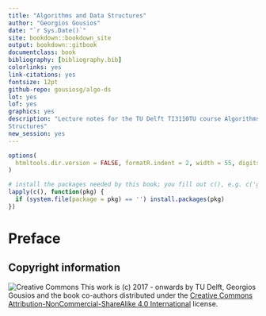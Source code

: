 ```yaml
---
title: "Algorithms and Data Structures"
author: "Georgios Gousios"
date: "`r Sys.Date()`"
site: bookdown::bookdown_site
output: bookdown::gitbook
documentclass: book
bibliography: [bibliography.bib]
colorlinks: yes
link-citations: yes
fontsize: 12pt
github-repo: gousiosg/algo-ds
lot: yes
lof: yes
graphics: yes
description: "Lecture notes for the TU Delft TI3110TU course Algorithms and Data
Structures"
new_session: yes
---
```


```r
options(
  htmltools.dir.version = FALSE, formatR.indent = 2, width = 55, digits = 4
)

# install the packages needed by this book; you fill out c(), e.g. c('ggplot2', 'dplyr')
lapply(c(), function(pkg) {
  if (system.file(package = pkg) == '') install.packages(pkg)
})
```

# Preface

## Copyright information {-}

![Creative Commons](../images/ccsa.png)
This work is (c) 2017 - onwards by TU Delft, Georgios Gousios and the book
co-authors distributed
under the [Creative Commons Attribution-NonCommercial-ShareAlike 4.0
International](http://creativecommons.org/licenses/by-nc-sa/4.0/) license.
